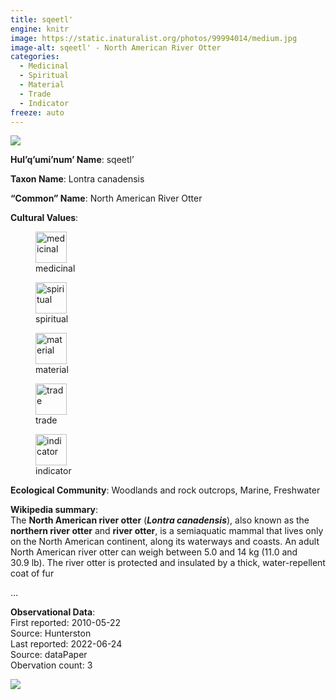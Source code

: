 ```yaml
---
title: sqeetl'
engine: knitr
image: https://static.inaturalist.org/photos/99994014/medium.jpg
image-alt: sqeetl' - North American River Otter
categories:
  - Medicinal
  - Spiritual
  - Material
  - Trade
  - Indicator
freeze: auto
---
```

![](https://static.inaturalist.org/photos/99994014/medium.jpg){fig-alt="sqeetl' - North American River Otter"}

**Hul'q'umi'num' Name**: sqeetl'



**Taxon Name**: Lontra canadensis

**"Common" Name**: North American River Otter

**Cultural Values**:  

::: {layout-nrow=1 style="width:60%"}
![medicinal](/files/medicinal.svg){width=50px}

![spiritual](/files/spiritual.svg){width=50px}

![material](/files/material.svg){width=50px}

![trade](/files/trade.svg){width=50px}

![indicator](/files/indicator.svg){width=50px}
:::

**Ecological Community**: Woodlands and rock outcrops, Marine, Freshwater

**Wikipedia summary**:  
The <b>North American river otter</b> (<i><b>Lontra canadensis</b></i>), also known as the <b>northern river otter</b> and <b>river otter</b>, is a semiaquatic mammal that lives only on the North American continent, along its waterways and coasts. An adult North American river otter can weigh between 5.0 and 14&#160;kg (11.0 and 30.9&#160;lb). The river otter is protected and insulated by a thick, water-repellent coat of fur</p>...

**Observational Data**:   
First reported: 2010-05-22  
Source: Hunterston  
Last reported: 2022-06-24  
Source: dataPaper  
Obervation count: 3

![](community_dist.png)

